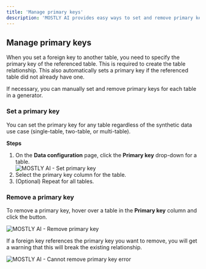 ```yaml
---
title: 'Manage primary keys'
description: 'MOSTLY AI provides easy ways to set and remove primary keys for each table in a generator.'
---
```



## Manage primary keys

When you set a foreign key to another table, you need to specify the primary key of the referenced table. This is required to create the table relationship. This also automatically sets a primary key if the referenced table did not already have one.

If necessary, you can manually set and remove primary keys for each table in a generator.

### Set a primary key

You can set the primary key for any table regardless of the synthetic data use case (single-table, two-table, or multi-table).

**Steps**

1. On the **Data configuration** page, click the **Primary key** drop-down for a table.    
    <Image
        src="/docs/docimages/generators/set-table-relationships/primary-key-01-click-drop-down.webp"
        alt="MOSTLY AI - Set primary key"
        width={900}
        height={300}
    />
2. Select the primary key column for the table.
3. (Optional) Repeat for all tables.

### Remove a primary key

To remove a primary key, hover over a table in the **Primary key** column and click the <RemovePrimaryKey/> button.

<Image
    src="/docs/docimages/generators/set-table-relationships/remove-pk-01-hover-over-table-click-x.webp"
    alt="MOSTLY AI - Remove primary key"
    width={900}
    height={300}
/>

If a foreign key references the primary key you want to remove, you will get a warning that this will break the existing relationship.

<Image
    src="/docs/docimages/generators/set-table-relationships/remove-pk-02-warning-relationship-break.webp"
    alt="MOSTLY AI - Cannot remove primary key error"
    width={900}
    height={300}
/>